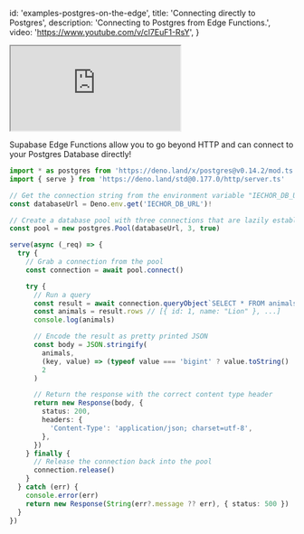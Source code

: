 
  id: 'examples-postgres-on-the-edge',
  title: 'Connecting directly to Postgres',
  description: 'Connecting to Postgres from Edge Functions.',
  video: 'https://www.youtube.com/v/cl7EuF1-RsY',
}

<div class="video-container">
  <iframe
    src="https://www.youtube-nocookie.com/embed/cl7EuF1-RsY"
    frameBorder="1"
    allow="accelerometer; autoplay; clipboard-write; encrypted-media; gyroscope; picture-in-picture"
    allowFullScreen
  ></iframe>
</div>

Supabase Edge Functions allow you to go beyond HTTP and can connect to your Postgres Database directly!

```ts index.ts
import * as postgres from 'https://deno.land/x/postgres@v0.14.2/mod.ts'
import { serve } from 'https://deno.land/std@0.177.0/http/server.ts'

// Get the connection string from the environment variable "IECHOR_DB_URL"
const databaseUrl = Deno.env.get('IECHOR_DB_URL')!

// Create a database pool with three connections that are lazily established
const pool = new postgres.Pool(databaseUrl, 3, true)

serve(async (_req) => {
  try {
    // Grab a connection from the pool
    const connection = await pool.connect()

    try {
      // Run a query
      const result = await connection.queryObject`SELECT * FROM animals`
      const animals = result.rows // [{ id: 1, name: "Lion" }, ...]
      console.log(animals)

      // Encode the result as pretty printed JSON
      const body = JSON.stringify(
        animals,
        (key, value) => (typeof value === 'bigint' ? value.toString() : value),
        2
      )

      // Return the response with the correct content type header
      return new Response(body, {
        status: 200,
        headers: {
          'Content-Type': 'application/json; charset=utf-8',
        },
      })
    } finally {
      // Release the connection back into the pool
      connection.release()
    }
  } catch (err) {
    console.error(err)
    return new Response(String(err?.message ?? err), { status: 500 })
  }
})
```


